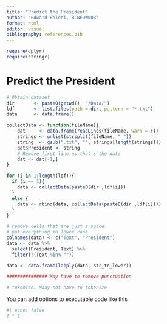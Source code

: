 ---
title: "Predict the President"
author: "Edward Baleni, BLNEDW003"
format: html
editor: visual
bibliography: references.bib
---

```{r}
require(dplyr)
require(stringr)
```


# Predict the President


```{r Data, echo=FALSE}
# Obtain dataset
dir       <- paste0(getwd(), "/Data/") 
ldf       <- list.files(path = dir, pattern = "*.txt")
data      <- data.frame() 

collectData <- function(fileName){
    dat     <- data.frame(readLines(fileName, warn = F))
    strings <- unlist(strsplit(fileName, "_"))
    string  <- gsub(".txt", "", strings[length(strings)])
    dat$President <- string
    # Remove first line as that's the date
    dat <- dat[-1,]
}

for (i in 1:length(ldf)){
  if (i == 1){
    data <- collectData(paste0(dir ,ldf[i]))
  }
  else {
    data <- rbind(data, collectData(paste0(dir ,ldf[i])))
  }
}
```



```{r Cleaning}
# remove cells that are just a space
# put everything in lower case
colnames(data) <- c("Text", "President")
data <- data %>% 
  select(President, Text) %>%
  filter(!(Text %in% ""))

data <- data.frame(lapply(data, str_to_lower))

############### May have to remove punctuation

# tokenize. Maay not have to tokenize
```

You can add options to executable code like this

```{r}
#| echo: false
2 * 2
```
